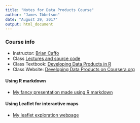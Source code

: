 ```yaml
---
title: "Notes for Data Products Course"
author: "James Ibbetson"
date: "August 29, 2017"
output: html_document
---
```


### Course info
- Instructor: [Brian Caffo](http://www.bcaffo.com/)
- Class [Lectures and source code](https://github.com/DataScienceSpecialization/Developing_Data_Products)
- Class Textbook: [Developing Data Products in R](https://leanpub.com/ddp)
- Class Website: [Developing Data Products on Coursera.org](https://www.coursera.org/learn/data-products)

#### Using R markdown
- [My fancy presentation made using R markdown](JamesRMarkdownGuide.html)

#### Using Leaflet for interactive maps
- [My leaflet exploration webpage](JamesLeafletNotes.html)